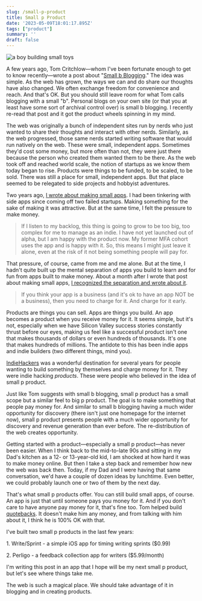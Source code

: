 ```yaml
---
slug: /small-p-product
title: Small p Product
date: '2023-05-09T18:01:17.895Z'
tags: ["product"]
summary: ''
draft: false
---
```

![a boy building small toys](https://cdn.midjourney.com/77eafee9-8703-42ca-b03a-be5018197099/0_1.png)

A few years ago, Tom Critchlow—whom I've been fortunate enough to get to know recently—wrote a post about "[Small b Blogging](https://tomcritchlow.com/2018/02/23/small-b-blogging/)." The idea was simple. As the web has grown, the ways we can and do share our thoughts have also changed. We often exchange freedom for convenience and reach. And that's OK. But you should still leave room for what Tom calls blogging with a small "b". Personal blogs on your own site (or that you at least have some sort of archival control over) is small b blogging. I recently re-read that post and it got the product wheels spinning in my mind.

The web was originally a bunch of independent sites run by nerds who just wanted to share their thoughts and interact with other nerds. Similarly, as the web progressed, those same nerds started writing software that would run natively on the web. These were small, independent apps. Sometimes they'd cost some money, but more often than not, they were just there because the person who created them wanted them to be there. As the web took off and reached world scale, the notion of startups as we know them today began to rise. Products were things to be funded, to be scaled, to be sold. There was still a place for small, independent apps. But that place seemed to be relegated to side projects and hobbyist adventures.

Two years ago, [I wrote about making small apps](https://polluterofminds.com/blog/make-small-apps/). I had been tinkering with side apps since coming off two failed startups. Making something for the sake of making it was attractive. But at the same time, I felt the pressure to make money.

> If I listen to my backlog, this thing is going to grow to be too big, too complex for me to manage as an indie. I have not yet launched out of alpha, but I am happy with the product now. My former MFA cohort uses the app and is happy with it. So, this means I might just leave it alone, even at the risk of it not being something people will pay for.

That pressure, of course, came from me and me alone. But at the time, I hadn't quite built up the mental separation of apps you build to learn and for fun from apps built to make money. About a month after I wrote that post about making small apps, [I recognized the separation and wrote about it](https://polluterofminds.com/blog/your-app-might-not-be-a-business/).

> If you think your app is a business (and it's ok to have an app NOT be a business), then you need to charge for it. And charge for it early.

Products are things you can sell. Apps are things you build. An app becomes a product when you receive money for it. It seems simple, but it's not, especially when we have Silicon Valley success stories constantly thrust before our eyes, making us feel like a successful product isn't one that makes thousands of dollars or even hundreds of thousands. It's one that makes hundreds of millions. The antidote to this has been indie apps and indie builders (two different things, mind you).

[IndieHackers](https://www.indiehackers.com/) was a wonderful destination for several years for people wanting to build something by themselves and charge money for it. They were indie hacking _products_. These were people who believed in the idea of small p product.

Just like Tom suggests with small b blogging, small p product has a small scope but a similar feel to big p product. The goal is to make something that people pay money for. And similar to small b blogging having a much wider opportunity for discovery (there isn't just one homepage for the internet now), small p product presents people with a much wider opportunity for discovery and revenue generation than ever before. The re-distribution of the web creates opportunity.

Getting started with a product—especially a small p product—has never been easier. When I think back to the mid-to-late 90s and sitting in my Dad's kitchen as a 12- or 13-year-old kid, I am shocked at how hard it was to make money online. But then I take a step back and remember how new the web was back then. Today, if my Dad and I were having that same conversation, we'd have a couple of dozen ideas by lunchtime. Even better, we could probably launch one or two of them by the next day.

That's what small p products offer. You can still build small apps, of course. An app is just that until someone pays you money for it. And if you don't care to have anyone pay money for it, that's fine too. Tom helped build [quotebacks](https://quotebacks.net/). It doesn't make him any money, and from talking with him about it, I think he is 100% OK with that.

I've built two small p products in the last few years:

1\. Write/Sprint - a simple iOS app for timing writing sprints ($0.99)

2\. Perligo - a feedback collection app for writers ($5.99/month)

I'm writing this post in an app that I hope will be my next small p product, but let's see where things take me.

The web is such a magical place. We should take advantage of it in blogging and in creating products.
